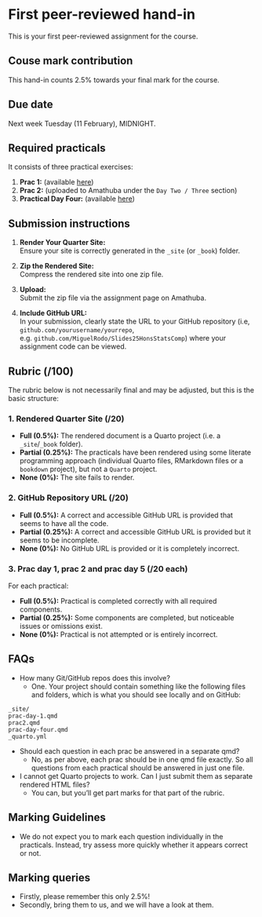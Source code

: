 # First peer-reviewed hand-in

This is your first peer-reviewed assignment for the course.

## Couse mark contribution

This hand-in counts 2.5% towards your final mark for the course.

## Due date

Next week Tuesday (11 February), MIDNIGHT.

## Required practicals

It consists of three practical exercises:

1. **Prac 1:** (available [here](https://miguelrodo.github.io/Slides25HonsStatsComp/prac1.html))  
2. **Prac 2:** (uploaded to Amathuba under the `Day Two / Three` section)  
3. **Practical Day Four:** (available [here](https://miguelrodo.github.io/Slides25HonsStatsComp/prac-day-four.html))

## Submission instructions

1. **Render Your Quarter Site:**  
   Ensure your site is correctly generated in the `_site` (or `_book`) folder.

2. **Zip the Rendered Site:**  
   Compress the rendered site into one zip file.

3. **Upload:**  
   Submit the zip file via the assignment page on Amathuba.

4. **Include GitHub URL:**  
   In your submission, clearly state the URL to your GitHub repository (i.e, `github.com/yourusername/yourrepo`, e.g. `github.com/MiguelRodo/Slides25HonsStatsComp`) where your assignment code can be viewed.

## Rubric (/100)

The rubric below is not necessarily final and may be adjusted, but this is the basic structure:

### 1. Rendered Quarter Site (/20)

- **Full (0.5%):** The rendered document is a Quarto project (i.e. a `_site`/`_book` folder).
- **Partial (0.25%):** The practicals have been rendered using some literate programming approach (individual Quarto files, RMarkdown files or a `bookdown` project), but not a `Quarto` project.
- **None (0%):** The site fails to render.

### 2. GitHub Repository URL (/20)

- **Full (0.5%):** A correct and accessible GitHub URL is provided that seems to have all the code.
- **Partial (0.25%):** A correct and accessible GitHub URL is provided but it seems to be incomplete.
- **None (0%):** No GitHub URL is provided or it is completely incorrect.

### 3. Prac day 1, prac 2 and prac day 5 (/20 each)

For each practical:

- **Full (0.5%):** Practical is completed correctly with all required components.
- **Partial (0.25%):** Some components are completed, but noticeable issues or omissions exist.
- **None (0%):** Practical is not attempted or is entirely incorrect.

## FAQs

- How many Git/GitHub repos does this involve?
  - One. Your project should contain something like the following files and folders, which is what you should see locally and on GitHub:

```plaintext
_site/
prac-day-1.qmd
prac2.qmd
prac-day-four.qmd
_quarto.yml
```

- Should each question in each prac be answered in a separate qmd?
  - No, as per above, each prac should be in one qmd file exactly. So all questions from each practical should be answered in just one file.

- I cannot get Quarto projects to work. Can I just submit them as separate rendered HTML files?
  - You can, but you'll get part marks for that part of the rubric.

## Marking Guidelines

- We do not expect you to mark each question individually in the practicals. Instead, try assess more quickly whether it appears correct or not. 

## Marking queries

- Firstly, please remember this only 2.5%!
- Secondly, bring them to us, and we will have a look at them.